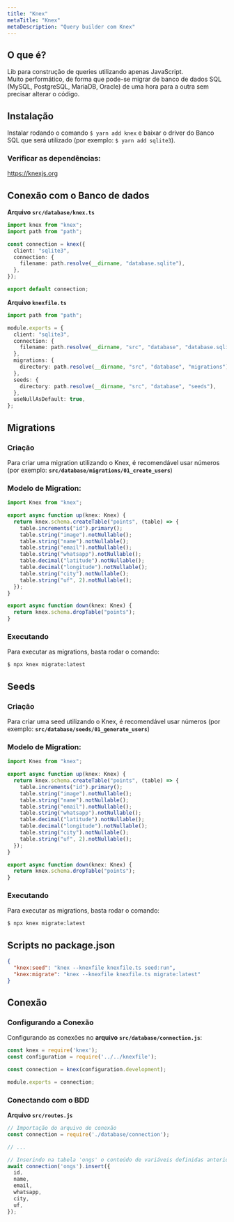 ```yaml
---
title: "Knex"
metaTitle: "Knex"
metaDescription: "Query builder com Knex"
---
```


## O que é?

Lib para construção de queries utilizando apenas JavaScript.  
Muito performático, de forma que pode-se migrar de banco de dados SQL (MySQL, PostgreSQL, MariaDB, Oracle) de uma hora para a outra sem precisar alterar o código.

## Instalação

Instalar rodando o comando `$ yarn add knex` e baixar o driver do Banco SQL que será utilizado (por exemplo: `$ yarn add sqlite3`).

### Verificar as dependências:

https://knexjs.org

## Conexão com o Banco de dados

**Arquivo `src/database/knex.ts`**

```ts
import knex from "knex";
import path from "path";

const connection = knex({
  client: "sqlite3",
  connection: {
    filename: path.resolve(__dirname, "database.sqlite"),
  },
});

export default connection;

```

**Arquivo `knexfile.ts`**

```ts
import path from "path";

module.exports = {
  client: "sqlite3",
  connection: {
    filename: path.resolve(__dirname, "src", "database", "database.sqlite"),
  },
  migrations: {
    directory: path.resolve(__dirname, "src", "database", "migrations"),
  },
  seeds: {
    directory: path.resolve(__dirname, "src", "database", "seeds"),
  },
  useNullAsDefault: true,
};

```

## Migrations

### Criação

Para criar uma migration utilizando o Knex, é recomendável usar números (por exemplo: **`src/database/migrations/01_create_users`**)

### Modelo de Migration:

```ts
import Knex from "knex";

export async function up(knex: Knex) {
  return knex.schema.createTable("points", (table) => {
    table.increments("id").primary();
    table.string("image").notNullable();
    table.string("name").notNullable();
    table.string("email").notNullable();
    table.string("whatsapp").notNullable();
    table.decimal("latitude").notNullable();
    table.decimal("longitude").notNullable();
    table.string("city").notNullable();
    table.string("uf", 2).notNullable();
  });
}

export async function down(knex: Knex) {
  return knex.schema.dropTable("points");
}
```

### Executando 

Para executar as migrations, basta rodar o comando:

```bash
$ npx knex migrate:latest
```

## Seeds

### Criação

Para criar uma seed utilizando o Knex, é recomendável usar números (por exemplo: **`src/database/seeds/01_generate_users`**)

### Modelo de Migration:

```ts
import Knex from "knex";

export async function up(knex: Knex) {
  return knex.schema.createTable("points", (table) => {
    table.increments("id").primary();
    table.string("image").notNullable();
    table.string("name").notNullable();
    table.string("email").notNullable();
    table.string("whatsapp").notNullable();
    table.decimal("latitude").notNullable();
    table.decimal("longitude").notNullable();
    table.string("city").notNullable();
    table.string("uf", 2).notNullable();
  });
}

export async function down(knex: Knex) {
  return knex.schema.dropTable("points");
}
```

### Executando 

Para executar as migrations, basta rodar o comando:

```bash
$ npx knex migrate:latest
```

## Scripts no package.json

```json
{
  "knex:seed": "knex --knexfile knexfile.ts seed:run",
  "knex:migrate": "knex --knexfile knexfile.ts migrate:latest"
}
```

## Conexão

### Configurando a Conexão

Configurando as conexões no **arquivo `src/database/connection.js`**:

```js
const knex = require('knex');
const configuration = require('../../knexfile');

const connection = knex(configuration.development);

module.exports = connection;
```

### Conectando com o BDD

**Arquivo `src/routes.js`**

```js
// Importação do arquivo de conexão
const connection = require('./database/connection');

// ...

// Inserindo na tabela 'ongs' o conteúdo de variáveis definidas anteriormente
await connection('ongs').insert({
  id,
  name,
  email,
  whatsapp,
  city,
  uf,
});
```